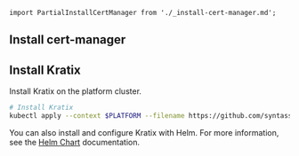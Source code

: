 ```mdx-code-block
import PartialInstallCertManager from './_install-cert-manager.md';
```

## Install cert-manager

<PartialInstallCertManager />

## Install Kratix

Install Kratix on the platform cluster.

```bash
# Install Kratix
kubectl apply --context $PLATFORM --filename https://github.com/syntasso/kratix/releases/latest/download/kratix.yaml
```

You can also install and configure Kratix with Helm. For more information, see
the [Helm Chart](https://github.com/syntasso/helm-charts) documentation.

